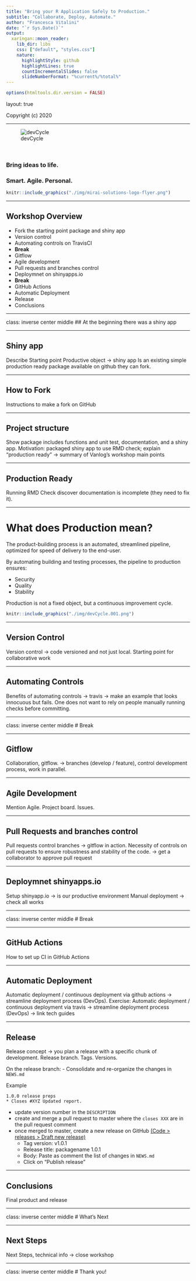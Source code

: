 ```yaml
---
title: "Bring your R Application Safely to Production."
subtitle: "Collaborate, Deploy, Automate."
author: "Francesca Vitalini"
date: "`r Sys.Date()`"
output:
  xaringan::moon_reader:
    lib_dir: libs
    css: ["default", "styles.css"]
    nature:
      highlightStyle: github
      highlightLines: true
      countIncrementalSlides: false
      slideNumberFormat: "%current%/%total%"
---
```


```r
options(htmltools.dir.version = FALSE)
```

layout: true

<div class="my-footer"><span>Copyright (c) 2020</span></div> 

---

![devCycle](./img/MiraiApr19_full.jpg)

<br>

### Bring ideas to life.
### Smart. Agile. Personal.

```r
knitr::include_graphics("./img/mirai-solutions-logo-flyer.png")
```

---

## Workshop Overview

- Fork the starting point package and shiny app
- Version control
- Automating controls on TravisCI
- **Break**
- Gitflow
- Agile development
- Pull requests and branches control
- Deploymnet on shinyapps.io
- **Break**
- GitHub Actions
- Automatic Deployment
- Release
- Conclusions

---

class: inverse center middle
## At the beginning there was a shiny app

---

## Shiny app

Describe Starting point Productive object → shiny app 
Is an existing simple production ready package available on github they can fork.

---

## How to Fork

Instructions to make a fork on GitHub

---

## Project structure

Show package includes functions and unit test, documentation, and a shiny app.
Motivation: packaged shiny app to use RMD check; explain “production ready” → summary of Vanlog’s workshop main points

---

## Production Ready

Running RMD Check discover documentation is incomplete (they need to fix it).

---

# What does Production mean?

The product-building process is an automated, streamlined pipeline, optimized for speed of delivery to the end-user.

By automating building and testing processes, the pipeline to production ensures:

  - Security  
  - Quality  
  - Stability  
  
Production is not a fixed object, but a continuous improvement cycle.

```r
knitr::include_graphics("./img/devCycle.001.png")
```

---

## Version Control

Version control → code versioned and not just local. Starting point for collaborative work

---

## Automating Controls

Benefits of automating controls → travis → make an example that looks innocuous but fails. One does not want to rely on people manually running checks before committing.

---

class: inverse center middle
# Break

---

## Gitflow

Collaboration, gitflow. → branches (develop / feature), control development process, work in parallel. 

---

## Agile Development

Mention Agile. Project board. Issues.

---

## Pull Requests and branches control

Pull requests control branches → gitflow in action. Necessity of controls on pull requests to ensure robustness and stability of the code. → get a collaborator to approve pull request

---

## Deploymnet shinyapps.io

Setup shinyapp.io → is our productive environment
Manual deployment → check all works

---

class: inverse center middle
# Break

---

## GitHub Actions

How to set up CI in GitHub Actions

---

## Automatic Deployment

Automatic deployment / continuous deployment via github actions → streamline deployment process (DevOps). Exercise: Automatic deployment / continuous deployment via travis → streamline deployment process (DevOps) → link tech guides

---

## Release

Release concept → you plan a release with a specific chunk of development. Release branch. Tags. Versions.

On the release branch:
- Consolidate and re-organize the changes in `NEWS.md`

Example
```
1.0.0 release preps
* Closes #XYZ Updated report.
```

- update version number in the `DESCRIPTION`
- create and merge a pull request to master where the `closes XXX` are in the pull request comment
- once merged to master, create a new release on GitHub [(Code > releases > Draft new release)](https://github.com/miraisolutions/SmaRP/releases/new) 
    - Tag version: v1.0.1
    - Release title: packagename 1.0.1
    - Body: Paste as comment the list of changes in `NEWS.md`
    - Click on "Publish release"

---

## Conclusions

Final product and release

---

class: inverse center middle
# What's Next

---

## Next Steps

Next Steps, technical info → close workshop

---

class: inverse center middle
# Thank you!
